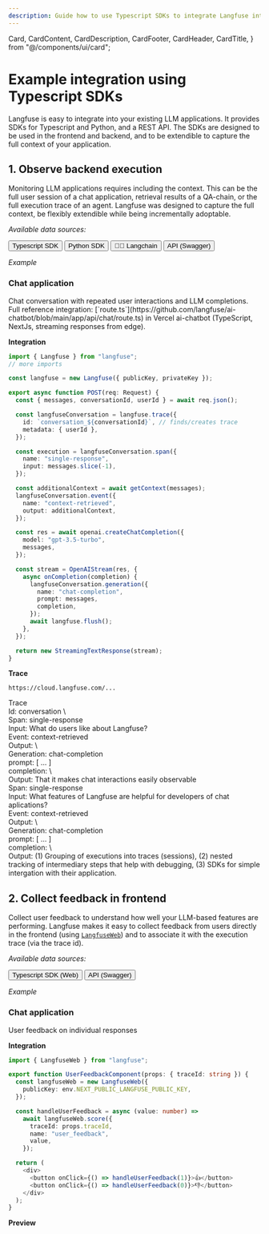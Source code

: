 ```yaml
---
description: Guide how to use Typescript SDKs to integrate Langfuse into backend and frontend of LLM applications.
---
```


  Card,
  CardContent,
  CardDescription,
  CardFooter,
  CardHeader,
  CardTitle,
} from "@/components/ui/card";

# Example integration using Typescript SDKs

Langfuse is easy to integrate into your existing LLM applications. It provides SDKs for Typescript and Python, and a REST API. The SDKs are designed to be used in the frontend and backend, and to be extendible to capture the full context of your application.

## 1. Observe backend execution

Monitoring LLM applications requires including the context. This can be the full user session of a chat application, retrieval results of a QA-chain, or the full execution trace of an agent. Langfuse was designed to capture the full context, be flexibly extendible while being incrementally adoptable.

_Available data sources:_

<div className="flex gap-3 my-2 flex-wrap mb-2">
  <Button variant="outline" asChild>
    <Link href="/docs/sdk/typescript">
      <SiTypescript className="mr-2" />
      <span>Typescript SDK</span>
    </Link>
  </Button>
  <Button variant="outline" asChild>
    <Link href="/docs/sdk/python">
      <SiPython className="mr-2" />
      <span>Python SDK</span>
    </Link>
  </Button>
  <Button variant="outline" asChild>
    <Link href="/docs/langchain">
      <span>🦜🔗 Langchain</span>
    </Link>
  </Button>
  <Button variant="outline" asChild>
    <Link href="/docs/api">
      <BsCode className="mr-2 h-5 w-5" />
      <span>API (Swagger)</span>
    </Link>
  </Button>
</div>

_Example_

<div className="px-6 py-4 ring-1 rounded-xl ring-gray-400">

<h3 className="text-xl font-bold">Chat application</h3>
<span className="text-sm">
  Chat conversation with repeated user interactions and LLM completions.
</span>
<span className="text-sm">
  Full reference integration:
  [`route.ts`](https://github.com/langfuse/ai-chatbot/blob/main/app/api/chat/route.ts)
  in Vercel ai-chatbot (TypeScript, NextJs, streaming responses from edge).
</span>

<div className="mt-5 flex flex-col xl:flex-row gap-4">
<div className="flex-1">

**Integration**

```typescript {4, 10, 16, 28, 33} filename="route.ts"
import { Langfuse } from "langfuse";
// more imports

const langfuse = new Langfuse({ publicKey, privateKey });

export async function POST(req: Request) {
  const { messages, conversationId, userId } = await req.json();

  const langfuseConversation = langfuse.trace({
    id: `conversation_${conversationId}`, // finds/creates trace
    metadata: { userId },
  });

  const execution = langfuseConversation.span({
    name: "single-response",
    input: messages.slice(-1),
  });

  const additionalContext = await getContext(messages);
  langfuseConversation.event({
    name: "context-retrieved",
    output: additionalContext,
  });

  const res = await openai.createChatCompletion({
    model: "gpt-3.5-turbo",
    messages,
  });

  const stream = OpenAIStream(res, {
    async onCompletion(completion) {
      langfuseConversation.generation({
        name: "chat-completion",
        prompt: messages,
        completion,
      });
      await langfuse.flush();
    },
  });

  return new StreamingTextResponse(stream);
}
```

</div>
<div className="flex-1">

**Trace**

```
https://cloud.langfuse.com/...
```

<div className="p-3 ring-1 ring-gray-400 rounded-xl flex flex-col gap-2 text-sm">
<div>
<div className="font-bold">Trace</div>
<div>Id: conversation \<conversation_id\></div>

</div>
<div className="p-3 ring-1 ring-gray-400 rounded-sm">
  <div className="font-bold">Span: single-response</div>
  <div>Input: What do users like about Langfuse?</div>
</div>
<div className="ml-8 p-3 ring-1 ring-gray-400 rounded-sm">
  <div className="font-bold">Event: context-retrieved</div>
  <div>Output: \<output\></div>
</div>
<div className="ml-8 p-3 ring-1 ring-gray-400 rounded-sm">
  <div className="font-bold">Generation: chat-completion</div>
  <div>prompt: [ ... ]</div>
  <div>completion: \<completion\></div>
</div>
<div className="p-3 ring-1 ring-gray-400 rounded-sm">
  <div>Output: That it makes chat interactions easily observable</div>
</div>

<div className="mt-2 p-3 ring-1 ring-gray-400 rounded-sm">
  <div className="font-bold">Span: single-response</div>
  <div>Input: What features of Langfuse are helpful for developers of chat aplications?</div>
</div>
<div className="ml-8 p-3 ring-1 ring-gray-400 rounded-sm">
  <div className="font-bold">Event: context-retrieved</div>
  <div>Output: \<output\></div>
</div>
<div className="ml-8 p-3 ring-1 ring-gray-400 rounded-sm">
  <div className="font-bold">Generation: chat-completion</div>
  <div>prompt: [ ... ]</div>
  <div>completion: \<completion\></div>
</div>
<div className="p-3 ring-1 ring-gray-400 rounded-sm">
  <div>Output: (1) Grouping of executions into traces (sessions), (2) nested tracking of intermediary steps that help with debugging, (3) SDKs for simple intergation with their application.</div>
</div>

</div>
</div>
</div>
</div>

## 2. Collect feedback in frontend

Collect user feedback to understand how well your LLM-based features are performing. Langfuse makes it easy to collect feedback from users directly in the frontend (using [`LangfuseWeb`](/docs/integrations/sdk/typescript)) and to associate it with the execution trace (via the trace id).

_Available data sources:_

<div className="flex gap-3 my-2 flex-wrap">
  <Button variant="outline" asChild>
    <Link href="/docs/sdk/typescript-web">
      <SiTypescript className="mr-2" />
      <span>Typescript SDK (Web)</span>
    </Link>
  </Button>
  <Button variant="outline" asChild>
    <Link href="/docs/api#restricted-access-with-public-key-client-side">
      <BsCode className="mr-2 h-5 w-5" />
      <span>API (Swagger)</span>
    </Link>
  </Button>
</div>

_Example_

<div className="px-6 py-4 ring-1 rounded-xl ring-gray-400">

<h3 className="text-xl font-bold">Chat application</h3>
<span className="text-sm">User feedback on individual responses</span>

<div className="mt-5 flex flex-col xl:flex-row gap-4">
<div className="flex-1">

**Integration**

```typescript {1, 9, 17-18} filename="UserFeedbackComponent.tsx"
import { LangfuseWeb } from "langfuse";

export function UserFeedbackComponent(props: { traceId: string }) {
  const langfuseWeb = new LangfuseWeb({
    publicKey: env.NEXT_PUBLIC_LANGFUSE_PUBLIC_KEY,
  });

  const handleUserFeedback = async (value: number) =>
    await langfuseWeb.score({
      traceId: props.traceId,
      name: "user_feedback",
      value,
    });

  return (
    <div>
      <button onClick={() => handleUserFeedback(1)}>👍</button>
      <button onClick={() => handleUserFeedback(0)}>👎</button>
    </div>
  );
}
```

</div>
<div className="flex-1">

**Preview**

<FeedbackPreview />

</div>
</div>
</div>
